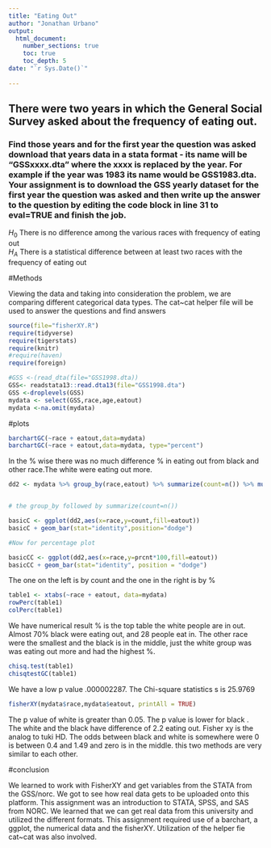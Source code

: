 ```yaml
---
title: "Eating Out"
author: "Jonathan Urbano"
output: 
  html_document:
    number_sections: true
    toc: true
    toc_depth: 5
date: "`r Sys.Date()`"    
    
---
```



## There were two years in which the General Social Survey asked about the frequency of eating out.
### Find those years and for the first year the question was asked download that years data in a stata format - its name will be "GSSxxxx.dta" where the xxxx is replaced by the year.  For example if the year was 1983 its name would be GSS1983.dta. Your assignment is to download the GSS yearly dataset for the first year the question was asked and then  write up the answer to the question by editing the  code block in line 31 to eval=TRUE and finish the job. 

$H_0$ There is no difference among the various races with frequency of eating out  
$H_A$ There is a statistical difference between at least two races with the frequency of eating out  


#Methods

Viewing the data and taking into consideration the problem, we are comparing different categorical data types. The cat~cat helper file will be used to answer the questions and find answers


```r
source(file="fisherXY.R")
require(tidyverse)
require(tigerstats)
require(knitr)
#require(haven)
require(foreign)
```

```r
#GSS <-(read_dta(file="GSS1998.dta))
GSS<- readstata13::read.dta13(file="GSS1998.dta")
GSS <-droplevels(GSS)
mydata <- select(GSS,race,age,eatout)
mydata <-na.omit(mydata)
```





#plots

```r
barchartGC(~race + eatout,data=mydata)
barchartGC(~race + eatout,data=mydata, type="percent")

```

In the % wise there was no much difference % in eating out from black and other race.The white were eating out more.




```r
dd2 <- mydata %>% group_by(race,eatout) %>% summarize(count=n()) %>% mutate(prcnt=count/sum(count))


# the group_by followed by summarize(count=n())

basicC <- ggplot(dd2,aes(x=race,y=count,fill=eatout))
basicC + geom_bar(stat="identity",position="dodge")

#Now for percentage plot

basicCC <- ggplot(dd2,aes(x=race,y=prcnt*100,fill=eatout)) 
basicCC + geom_bar(stat="identity", position = "dodge")
```


The one on the left is by count and the one in the right is by %







```r
table1 <- xtabs(~race + eatout, data=mydata)
rowPerc(table1)
colPerc(table1)
```
We have numerical result % is the top table the white people are in out. Almost 70% black were eating out, and 28 people eat in. The other race were the smallest and the black is in the middle, just the white group was was eating out more and had the highest %.







```r
chisq.test(table1)
chisqtestGC(table1)
```
We have a low p value .000002287. The Chi-square statistics s is 25.9769







```r
fisherXY(mydata$race,mydata$eatout, printAll = TRUE)
```
The p value of white is greater than 0.05. The p value is lower for black . The white and the black have difference of 2.2 eating out. Fisher xy is the analog to tuki HD. The odds between black and white is somewhere were 0 is between 0.4 and 1.49 and zero is in the middle. this two methods are very similar to each other.





#conclusion 

We learned to work with FisherXY and get variables from the STATA from the GSS/norc. We got to see how real data gets to be uploaded onto this platform. This assignment was an introduction to STATA, SPSS, and SAS from NORC. We learned that we can get real data from this university and utilized the different formats. This assignment required use of a barchart, a ggplot, the numerical data and the fisherXY. Utilization of the helper fie cat~cat was also involved.


